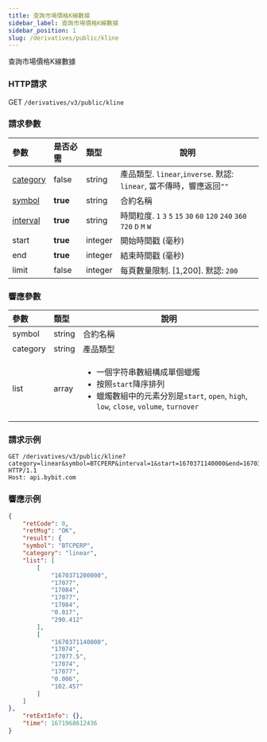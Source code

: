 ```yaml
---
title: 查詢市場價格K線數據
sidebar_label: 查詢市場價格K線數據
sidebar_position: 1
slug: /derivatives/public/kline
---
```


查詢市場價格K線數據

### HTTP請求
GET `/derivatives/v3/public/kline`

### 請求參數
| 參數 | 是否必需 | 類型 | 說明|
|:----- |:-------|:-----|------ |
|[category](../enum#category) |false |string |產品類型. `linear`,`inverse`. 默認: `linear`, 當不傳時，響應返回`""`|
|[symbol](../enum#symbol) |<b>true</b> |string |合約名稱|
|[interval](../enum#interval) |<b>true</b> |string |時間粒度. `1` `3` `5` `15` `30` `60` `120` `240` `360` `720` `D` `M` `W`  |
|start |<b>true</b> |integer |開始時間戳 (毫秒)|
|end |<b>true</b> |integer |結束時間戳 (毫秒)|
|limit |false |integer |每頁數量限制. [1,200]. 默認: `200`|

### 響應參數
| 參數 | 類型 | 說明|
|:----- |:-----|----- |
|symbol |string |合約名稱 |
|category |string |產品類型|
|list |array |<ul><li>一個字符串數組構成單個蠟燭</li><li>按照`start`降序排列</li><li>蠟燭數組中的元素分別是`start`, `open`, `high`, `low`, `close`, `volume`, `turnover`</li> </ul>|

### 請求示例

<Tabs>
<TabItem value="console-linear" label="linear">

```http
GET /derivatives/v3/public/kline?category=linear&symbol=BTCPERP&interval=1&start=1670371140000&end=1670371200000 HTTP/1.1
Host: api.bybit.com
```

</TabItem>
</Tabs>

### 響應示例

<Tabs>
<TabItem value="js linear" label="linear">

```json
{
    "retCode": 0,
    "retMsg": "OK",
    "result": {
    "symbol": "BTCPERP",
    "category": "linear",
    "list": [
        [
            "1670371200000",
            "17077",
            "17084",
            "17077",
            "17084",
            "0.017",
            "290.412"
        ],
        [
            "1670371140000",
            "17074",
            "17077.5",
            "17074",
            "17077",
            "0.006",
            "102.457"
        ]
    ]
},
    "retExtInfo": {},
    "time": 1671968612436
}
```
</TabItem>
</Tabs>